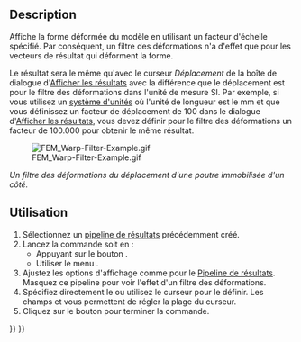 <languages/>

{{Docnav/fr
|[[FEM_PostPipelineFromResult/fr|Pipeline de résultats]]
|[[FEM_PostFilterClipScalar/fr|Filtre d'écrêtage scalaire]]
|[[FEM_Workbench/fr|Atelier FEM]]
|IconL=FEM_PostPipelineFromResult.svg
|IconR=FEM_PostFilterClipScalar.svg
|IconC=Workbench_FEM.svg
}}

{{GuiCommand/fr
|Name=FEM PostFilterWarp
|Name/fr=FEM Filtre des déformations
|MenuLocation=Résultats → Filtre des déformations
|Workbenches=[[FEM_Workbench/fr|FEM]]
|SeeAlso=[[FEM_PostPipelineFromResult/fr|FEM Pipeline de résultats]], [[FEM_tutorial/fr|FEM Tutoriel]]
}}

==Description==

Affiche la forme déformée du modèle en utilisant un facteur d'échelle spécifié. Par conséquent, un filtre des déformations n'a d'effet que pour les vecteurs de résultat qui déforment la forme.

Le résultat sera le même qu'avec le curseur ''Déplacement'' de la boîte de dialogue d'[[FEM_ResultShow/fr|Afficher les résultats]] avec la différence que le déplacement est pour le filtre des déformations dans l'unité de mesure SI. Par exemple, si vous utilisez un [[Preferences_Editor/fr#Unit.C3.A9s|système d'unités]] où l'unité de longueur est le mm et que vous définissez un facteur de déplacement de 100 dans le dialogue d'[[FEM_ResultShow/fr|Afficher les résultats]], vous devez définir pour le filtre des déformations un facteur de 100.000 pour obtenir le même résultat.

[[File:FEM_Warp-Filter-Example.gif]]

''Un filtre des déformations du déplacement d'une poutre immobilisée d'un côté.''

<span id="Usage"></span>
==Utilisation==

# Sélectionnez un [[FEM_PostPipelineFromResult/fr|pipeline de résultats]] précédemment créé.
# Lancez la commande soit en :
#* Appuyant sur le bouton {{Button|[[Image:FEM_PostFilterWarp.svg|16px]] '''Filtre des déformations'''}}.
#* Utiliser le menu {{MenuCommand|Résultats → [[Image:FEM_PostFilterWarp.svg|16px]] Filtre des déformations}}.
# Ajustez les {{MenuCommand|Résultats}} options d'affichage comme pour le [[FEM_PostPipelineFromResult/fr|Pipeline de résultats]]. Masquez ce pipeline pour voir l'effet d'un filtre des déformations.
# Spécifiez directement le {{MenuCommand|Facteur de déformation}} ou utilisez le curseur pour le définir. Les champs {{MenuCommand|Déformation mini}} et {{MenuCommand|Déformation max}} vous permettent de régler la plage du curseur.
# Cliquez sur le bouton {{Button|OK}} pour terminer la commande.


{{Docnav/fr
|[[FEM_PostPipelineFromResult/fr|Pipeline de résultats]]
|[[FEM_PostFilterClipScalar/fr|Filtre d'écrêtage scalaire]]
|[[FEM_Workbench/fr|Atelier FEM]]
|IconL=FEM_PostPipelineFromResult.svg
|IconR=FEM_PostFilterClipScalar.svg
|IconC=Workbench_FEM.svg
}}

{{FEM Tools navi{{#translation:}}}}
{{Userdocnavi{{#translation:}}}}
{{clear}}